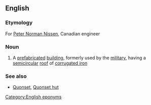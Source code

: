 ==English==

===Etymology===
For [[w:Peter Norman Nissen|Peter Norman Nissen]], Canadian engineer

===Noun===
{{wikipedia}}
{{en-noun|head=[[Nissen]] [[hut]]}}

# {{label|en|British}} A [[prefabricated]] [[building]], formerly used by the [[military]], having a [[semicircular]] [[roof]] of [[corrugated iron]]

===See also===
* [[Quonset]], [[Quonset hut]]

[[Category:English eponyms]]